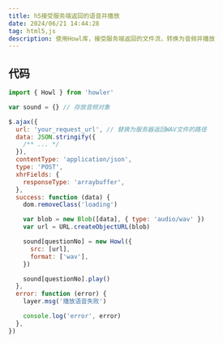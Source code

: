 ```yaml
---
title: h5接受服务端返回的语音并播放
date: 2024/06/21 14:44:28
tag: html5,js
description: 使用Howl库，接受服务端返回的文件流，转换为音频并播放
---
```


## 代码

```js
import { Howl } from 'howler'

var sound = {} // 存放音频对象

$.ajax({
  url: 'your_request_url', // 替换为服务器返回WAV文件的路径
  data: JSON.stringify({
    /** ... */
  }),
  contentType: 'application/json',
  type: 'POST',
  xhrFields: {
    responseType: 'arraybuffer',
  },
  success: function (data) {
    dom.removeClass('loading')

    var blob = new Blob([data], { type: 'audio/wav' })
    var url = URL.createObjectURL(blob)

    sound[questionNo] = new Howl({
      src: [url],
      format: ['wav'],
    })

    sound[questionNo].play()
  },
  error: function (error) {
    layer.msg('播放语音失败')

    console.log('error', error)
  },
})
```
